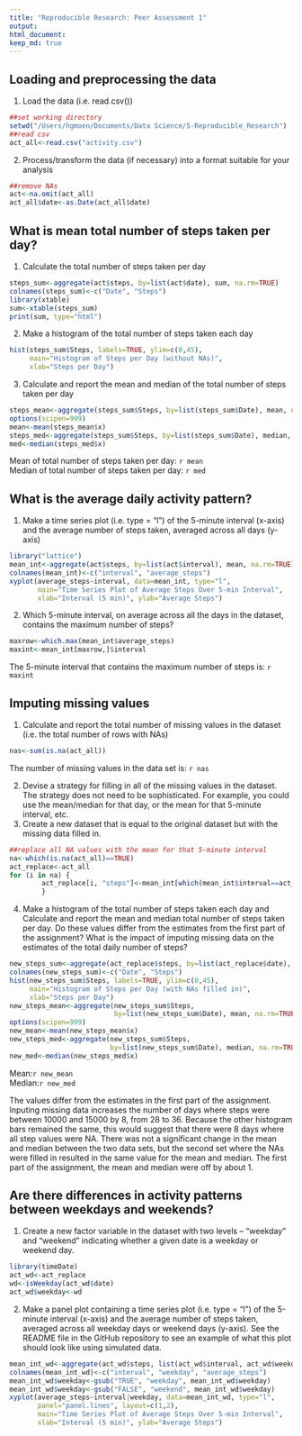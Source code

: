 ```yaml
---
title: "Reproducible Research: Peer Assessment 1"
output: 
html_document:
keep_md: true
---
```



## Loading and preprocessing the data
1. Load the data (i.e. read.csv())
```r
##set working directory
setwd("/Users/hgmoen/Documents/Data Science/5-Reproducible_Research")
##read csv
act_all<-read.csv("activity.csv")
```

2. Process/transform the data (if necessary) into a format suitable for your analysis
```r
##remove NAs
act<-na.omit(act_all)
act_all$date<-as.Date(act_all$date)
```

## What is mean total number of steps taken per day?
1. Calculate the total number of steps taken per day
```r
steps_sum<-aggregate(act$steps, by=list(act$date), sum, na.rm=TRUE)
colnames(steps_sum)<-c("Date", "Steps")
library(xtable)
sum<-xtable(steps_sum)
print(sum, type="html")
```

2. Make a histogram of the total number of steps taken each day
```r
hist(steps_sum$Steps, labels=TRUE, ylim=c(0,45), 
     main="Histogram of Steps per Day (without NAs)", 
     xlab="Steps per Day")
```  

3. Calculate and report the mean and median of the total number of steps taken per day
```r
steps_mean<-aggregate(steps_sum$Steps, by=list(steps_sum$Date), mean, na.rm=TRUE)
options(scipen=999)
mean<-mean(steps_mean$x)
steps_med<-aggregate(steps_sum$Steps, by=list(steps_sum$Date), median, na.rm=TRUE)
med<-median(steps_med$x)
```  
Mean of total number of steps taken per day: `r mean`   
Median of total number of steps taken per day: `r med`

## What is the average daily activity pattern?
1. Make a time series plot (i.e. type = "l") of the 5-minute interval (x-axis) and the average number of steps taken, averaged across all days (y-axis)
```r
library("lattice")
mean_int<-aggregate(act$steps, by=list(act$interval), mean, na.rm=TRUE)
colnames(mean_int)<-c("interval", "average_steps")
xyplot(average_steps~interval, data=mean_int, type="l", 
       main="Time Series Plot of Average Steps Over 5-min Interval", 
       xlab="Interval (5 min)", ylab="Average Steps")
```  

2. Which 5-minute interval, on average across all the days in the dataset, contains the maximum number of steps?
```r
maxrow<-which.max(mean_int$average_steps)
maxint<-mean_int[maxrow,]$interval
```
The 5-minute interval that contains the maximum number of steps is: `r maxint`

## Imputing missing values
1. Calculate and report the total number of missing values in the dataset (i.e. the total number of rows with NAs)
```r
nas<-sum(is.na(act_all))
```
The number of missing values in the data set is: `r nas`

2. Devise a strategy for filling in all of the missing values in the dataset. The strategy does not need to be sophisticated. For example, you could use the mean/median for that day, or the mean for that 5-minute interval, etc.  
3. Create a new dataset that is equal to the original dataset but with the missing data filled in.
```r
##replace all NA values with the mean for that 5-minute interval
na<-which(is.na(act_all)==TRUE)
act_replace<-act_all
for (i in na) {
        act_replace[i, "steps"]<-mean_int[which(mean_int$interval==act_replace[i,"interval"]),"average_steps"]
        }
```

4. Make a histogram of the total number of steps taken each day and Calculate and report the mean and median total number of steps taken per day. Do these values differ from the estimates from the first part of the assignment? What is the impact of imputing missing data on the estimates of the total daily number of steps?

```r
new_steps_sum<-aggregate(act_replace$steps, by=list(act_replace$date), sum, na.rm=TRUE)
colnames(new_steps_sum)<-c("Date", "Steps")
hist(new_steps_sum$Steps, labels=TRUE, ylim=c(0,45), 
     main="Histogram of Steps per Day (with NAs filled in)", 
     xlab="Steps per Day")
new_steps_mean<-aggregate(new_steps_sum$Steps, 
                          by=list(new_steps_sum$Date), mean, na.rm=TRUE)
options(scipen=999)
new_mean<-mean(new_steps_mean$x)
new_steps_med<-aggregate(new_steps_sum$Steps, 
                         by=list(new_steps_sum$Date), median, na.rm=TRUE)
new_med<-median(new_steps_med$x)
```  
Mean:`r new_mean`  
Median:`r new_med`  

The values differ from the estimates in the first part of the assignment. Inputing missing data increases the number of days where steps were between 10000 and 15000 by 8, from 28 to 36. Because the other histogram bars remained the same, this would suggest that there were 8 days where all step values were NA. There was not a significant change in the mean and median between the two data sets, but the second set where the NAs were filled in resulted in the same value for the mean and median. The first part of the assignment, the mean and median were off by about 1. 

## Are there differences in activity patterns between weekdays and weekends?  
1. Create a new factor variable in the dataset with two levels – “weekday” and “weekend” indicating whether a given date is a weekday or weekend day.  
```r
library(timeDate)
act_wd<-act_replace
wd<-isWeekday(act_wd$date)
act_wd$weekday<-wd
```
2. Make a panel plot containing a time series plot (i.e. type = "l") of the 5-minute interval (x-axis) and the average number of steps taken, averaged across all weekday days or weekend days (y-axis). See the README file in the GitHub repository to see an example of what this plot should look like using simulated data.
```r
mean_int_wd<-aggregate(act_wd$steps, list(act_wd$interval, act_wd$weekday), mean)
colnames(mean_int_wd)<-c("interval", "weekday", "average_steps")
mean_int_wd$weekday<-gsub("TRUE", "weekday", mean_int_wd$weekday)
mean_int_wd$weekday<-gsub("FALSE", "weekend", mean_int_wd$weekday)
xyplot(average_steps~interval|weekday, data=mean_int_wd, type="l", 
       panel="panel.lines", layout=c(1,2), 
       main="Time Series Plot of Average Steps Over 5-min Interval", 
       xlab="Interval (5 min)", ylab="Average Steps")
```